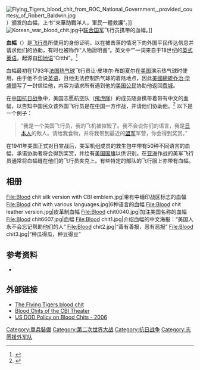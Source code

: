 
[[File:Flying_Tigers_blood_chit_from_ROC_National_Government,_provided_courtesy_of_Robert_Baldwin.jpg|thumb]]）颁发的血幅，上书“來華助戰洋人，軍民一體救護”。]]
[[Image:Korean_war_blood_chit.jpg|thumb]]中[[联合国军|联合国军]]飞行员携带的血幅。]]

'''血幅'''（{{lang-en|Blood chit}}）是[[飞行员|飞行员]]所使用的身份证明，以在被击落的情况下向外国平民传达信息并请求他们的协助，有时也被称作“人物證明書”。英文中“{{lang|en|Chit}}”一词来自于18世纪的[[英式英语|英式英语]]，起源自[[印地语|印地语]]“Citthi”。<ref>{{cite web|title=Chit source|url=http://dictionary.reference.com/browse/chit|accessdate=22 February 2012|archive-date=2016-03-04|archive-url=https://web.archive.org/web/20160304124009/http://dictionary.reference.com/browse/chit|dead-url=no}}</ref>

血幅最初在1793年[[法国|法国]][[热气球|热气球]]飞行员让·皮埃尔·布朗夏尔在[[美国|美国]]演示热气球时使用，由于他不会说[[英语|英语]]，且他无法控制热气球的着陆地点，因此[[美國總統|美國總統]][[乔治·华盛顿|乔治·华盛顿]]写了一封信给他，内容为请求所有遇到他的[[美国公民|美国公民]]协助他返回[[费城|费城]]。

在[[中国抗日战争|中国抗日战争]]中，美国志愿航空队（[[飛虎隊|飛虎隊]]）的成员随身携带着带有中文的血幅，以告知中国民众该外国飞行员是在[[中国|中国]]一方作战，并请他们协助他。<ref>{{cite web |last=Rossi |first=Dick |url=http://www.flyingtigersavg.22web.org/tiger2.htm |title=A Flying Tigers Story |date=1980s |work=The Flying Tigers - American Volunteer Group - Chinese Air Force |access-date=2013-04-30 |archive-date=2013-12-05 |archive-url=https://web.archive.org/web/20131205140918/http://www.flyingtigersavg.22web.org/tiger2.htm |dead-url=no }}</ref> 以下是一个例子：

<blockquote>
“我是一个美国飞行员，我的飞机被摧毁了。我不会说你们的语言，我是[[日本人|日本人]]的敌人。请给我食物，并将我带到最近的[[盟军|盟军]]军营，你会得到奖赏。”</blockquote>

在1941年美国正式对日宣战后，美军机组成员的救生包中带有50种不同语言的血幅，承诺协助者将会得到奖赏，并绘有[[美国国旗|美国国旗]]以供识别。在[[亚洲|亚洲]]作战的美军飞行员通常将血幅缝在他们的飞行员夹克上。有些特定的部队的飞行服上亦带有血幅。

==相册==
<gallery>
File:Blood chit silk version with CBI emblem.jpg|带有中缅印战区标志的血幅
File:Blood chit with various languages.jpg|6种语言的血幅
File:Blood chit leather version.jpg|皮革制血幅
File:Blood chit0040.jpg|加注美国名称的血幅
File:Blood chit6607.jpg|血幅
File:Blood chit1.jpg|介绍血幅的中文海报：“美国人永不会忘记帮助他们的人”
File:Blood chit2.jpg|“善有善报，恶有恶报”
File:Blood chit3.jpg|“种瓜得瓜，种豆得豆”
</gallery>

==参考资料==
{{reflist}}
* {{cite web |last=Rossi |first=J.R. |url=http://www.flyingtigersavg.22web.org/ |title=AVG American Volunteer Group - Flying Tigers |access-date=2013-04-30 |archive-date=2021-02-28 |archive-url=https://web.archive.org/web/20210228101958/http://flyingtigersavg.22web.org/ |dead-url=no }}

==外部链接==
{{commons|Blood chit}}
* [http://www.warbirdforum.com/bloodchi.htm The Flying Tigers blood chit] {{Wayback|url=http://www.warbirdforum.com/bloodchi.htm |date=20210421191300 }}
* [https://web.archive.org/web/20060105042736/http://cbi-theater-4.home.comcast.net/bloodchit/ Blood Chits of the CBI Theater]
* [https://web.archive.org/web/20121017130601/http://www.dtic.mil/dpmo/personnel_accounting/documents/dod_policy_on_blood_chits.pdf US DOD Policy on Blood Chits - 2006] 

[[Category:單兵裝備|Category:單兵裝備]]
[[Category:第二次世界大战|Category:第二次世界大战]]
[[Category:抗日战争|Category:抗日战争]]
[[Category:志愿援外军队|Category:志愿援外军队]]